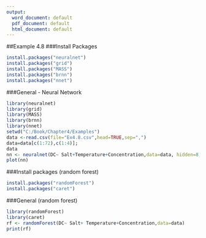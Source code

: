 ---
output:
  word_document: default
  pdf_document: default
  html_document: default
---

##Example 4.8
###Install Packages
```{r, echo = TRUE}
install.packages("neuralnet")
install.packages("grid")
install.packages("MASS")
install.packages("brnn")
install.packages("nnet")
```

###General - Neural Network
```{r, echo = TRUE}
library(neuralnet)
library(grid)
library(MASS)
library(brnn)
library(nnet)
setwd("C:/Book/Chapter4/Examples")
data <-read.csv(file="Ex4.8.csv",head=TRUE,sep=",")
data=data[c(1:72),c(1:4)];
data
nn <- neuralnet(DC~ Salt+Temperature+Concentration,data=data, hidden=8, err.fct="sse",act.fct = "tanh",stepmax=1000,linear.output=FALSE);
plot(nn)
```

###Install packages  (random forest)
```{r, echo = TRUE}
install.packages("randomForest")
install.packages("caret")
```

###General (random forest)
```{r, echo = TRUE}
library(randomForest)
library(caret)
rf <- randomForest(DC~ Salt+ Temperature+Concentration,data=data)
print(rf)
```


